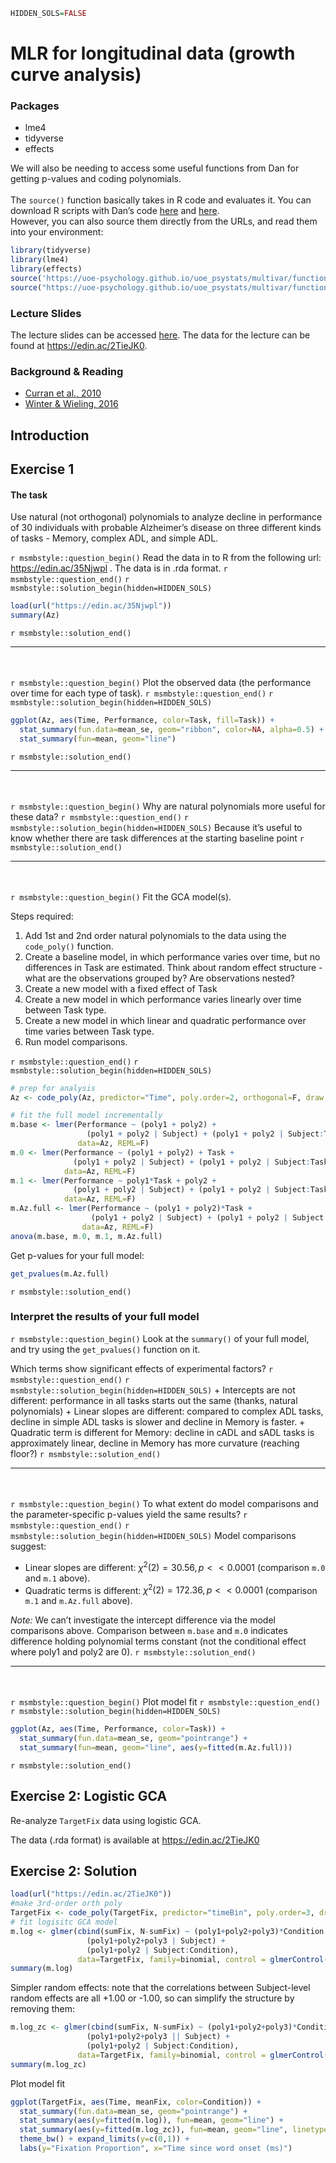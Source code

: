 ```r
HIDDEN_SOLS=FALSE
```

# MLR for longitudinal data (growth curve analysis)

### Packages {-}  

+ lme4  
+ tidyverse  
+ effects  

We will also be needing to access some useful functions from Dan for getting p-values and coding polynomials.   
<br>
The `source()` function basically takes in R code and evaluates it. You can download R scripts with Dan's code [here](https://uoe-psychology.github.io/uoe_psystats/multivar/functions/get_pvalues.R) and [here](https://uoe-psychology.github.io/uoe_psystats/multivar/functions/code_poly.R).   
However, you can also source them directly from the URLs, and read them into your environment:    
```r
library(tidyverse)
library(lme4)
library(effects)
source('https://uoe-psychology.github.io/uoe_psystats/multivar/functions/get_pvalues.R')
source("https://uoe-psychology.github.io/uoe_psystats/multivar/functions/code_poly.R")
```

### Lecture Slides {-}  

The lecture slides can be accessed [here](https://uoe-psychology.github.io/uoe_psystats/multivar/lectures/Lecture03_MLRforLDA.html). 
The data for the lecture can be found at [https://edin.ac/2TieJK0](https://edin.ac/2TieJK0).  

### Background & Reading {-}  
  
+ [Curran et al., 2010](https://doi.org/10.1080/15248371003699969)  
+ [Winter & Wieling, 2016](https://doi.org/10.1093/jole/lzv003)  
  
## Introduction    


## Exercise 1
<div class="red">
#### The task {-}  

Use natural (not orthogonal) polynomials to analyze decline in performance of 30 individuals with probable Alzheimer's disease on three different kinds of tasks - Memory, complex ADL, and simple ADL. 
</div>

`r msmbstyle::question_begin()`
Read the data in to R from the following url: [https://edin.ac/35Njwpl](https://edin.ac/35Njwpl)
. The data is in .rda format. 
`r msmbstyle::question_end()` 
`r msmbstyle::solution_begin(hidden=HIDDEN_SOLS)`
```r
load(url("https://edin.ac/35Njwpl"))
summary(Az)
```
`r msmbstyle::solution_end()`
<br>
<hr />
<br><br>
`r msmbstyle::question_begin()`
Plot the observed data (the performance over time for each type of task).
`r msmbstyle::question_end()` 
`r msmbstyle::solution_begin(hidden=HIDDEN_SOLS)`
```r
ggplot(Az, aes(Time, Performance, color=Task, fill=Task)) + 
  stat_summary(fun.data=mean_se, geom="ribbon", color=NA, alpha=0.5) +
  stat_summary(fun=mean, geom="line")
```
`r msmbstyle::solution_end()`
<br>
<hr />
<br><br>
`r msmbstyle::question_begin()`
Why are natural polynomials more useful for these data?
`r msmbstyle::question_end()` 
`r msmbstyle::solution_begin(hidden=HIDDEN_SOLS)`
Because it's useful to know whether there are task differences at the starting baseline point
`r msmbstyle::solution_end()`
<br>
<hr />
<br><br>
`r msmbstyle::question_begin()`
Fit the GCA model(s).

Steps required:  

1. Add 1st and 2nd order natural polynomials to the data using the `code_poly()` function. 
1. Create a baseline model, in which performance varies over time, but no differences in Task are estimated. Think about random effect structure - what are the observations grouped by? Are observations nested?
1. Create a new model with a fixed effect of Task
1. Create a new model in which performance varies linearly over time between Task type.
1. Create a new model in which linear and quadratic performance over time varies between Task type.
1. Run model comparisons.

`r msmbstyle::question_end()` 
`r msmbstyle::solution_begin(hidden=HIDDEN_SOLS)`
```r
# prep for analysis
Az <- code_poly(Az, predictor="Time", poly.order=2, orthogonal=F, draw.poly = F)

# fit the full model incrementally
m.base <- lmer(Performance ~ (poly1 + poly2) +
                 (poly1 + poly2 | Subject) + (poly1 + poly2 | Subject:Task),
               data=Az, REML=F)
m.0 <- lmer(Performance ~ (poly1 + poly2) + Task +
              (poly1 + poly2 | Subject) + (poly1 + poly2 | Subject:Task),
            data=Az, REML=F)
m.1 <- lmer(Performance ~ poly1*Task + poly2 +
              (poly1 + poly2 | Subject) + (poly1 + poly2 | Subject:Task),
            data=Az, REML=F)
m.Az.full <- lmer(Performance ~ (poly1 + poly2)*Task + 
                  (poly1 + poly2 | Subject) + (poly1 + poly2 | Subject:Task), 
                data=Az, REML=F)
anova(m.base, m.0, m.1, m.Az.full)
```
Get p-values for your full model:
```r
get_pvalues(m.Az.full)
```
`r msmbstyle::solution_end()`

### Interpret the results of your full model {-}

`r msmbstyle::question_begin()`
Look at the `summary()` of your full model, and try using the `get_pvalues()` function on it.  
  
Which terms show significant effects of experimental factors? 
`r msmbstyle::question_end()` 
`r msmbstyle::solution_begin(hidden=HIDDEN_SOLS)`
+ Intercepts are not different: performance in all tasks starts out the same (thanks, natural polynomials)
+ Linear slopes are different: compared to complex ADL tasks, decline in simple ADL tasks is slower and decline in Memory is faster.
+ Quadratic term is different for Memory: decline in cADL and sADL tasks is approximately linear, decline in Memory has more curvature (reaching floor?)
`r msmbstyle::solution_end()`
<br>
<hr />
<br><br>
`r msmbstyle::question_begin()`
To what extent do model comparisons and the parameter-specific p-values yield the same results?
`r msmbstyle::question_end()` 
`r msmbstyle::solution_begin(hidden=HIDDEN_SOLS)`
Model comparisons suggest:  

+ Linear slopes are different: $\chi^2(2)=30.56, p << 0.0001$ (comparison `m.0` and `m.1` above).  
+ Quadratic terms is different: $\chi^2(2)=172.36, p << 0.0001$ (comparison `m.1` and `m.Az.full` above).  


*Note:* We can't investigate the intercept difference via the model comparisons above. Comparison between `m.base` and `m.0` indicates difference holding polynomial terms constant (not the conditional effect where poly1 and poly2 are 0).
`r msmbstyle::solution_end()`
<br>
<hr />
<br><br>
`r msmbstyle::question_begin()`
Plot model fit
`r msmbstyle::question_end()` 
`r msmbstyle::solution_begin(hidden=HIDDEN_SOLS)`
```r
ggplot(Az, aes(Time, Performance, color=Task)) + 
  stat_summary(fun.data=mean_se, geom="pointrange") + 
  stat_summary(fun=mean, geom="line", aes(y=fitted(m.Az.full)))
```
`r msmbstyle::solution_end()`

## Exercise 2: Logistic GCA

<div class="red">
Re-analyze `TargetFix` data using logistic GCA. 

The data (.rda format) is available at [https://edin.ac/2TieJK0](https://edin.ac/2TieJK0)
</div>

## Exercise 2: Solution
```r
load(url("https://edin.ac/2TieJK0"))
#make 3rd-order orth poly
TargetFix <- code_poly(TargetFix, predictor="timeBin", poly.order=3, draw.poly=F)
# fit logisitc GCA model
m.log <- glmer(cbind(sumFix, N-sumFix) ~ (poly1+poly2+poly3)*Condition +
                 (poly1+poly2+poly3 | Subject) +
                 (poly1+poly2 | Subject:Condition),
               data=TargetFix, family=binomial, control = glmerControl(optimizer = "bobyqa"))
summary(m.log)
```

Simpler random effects: note that the correlations between Subject-level random effects are all +1.00 or -1.00, so can simplify the structure by removing them:
```r
m.log_zc <- glmer(cbind(sumFix, N-sumFix) ~ (poly1+poly2+poly3)*Condition +
                 (poly1+poly2+poly3 || Subject) +
                 (poly1+poly2 | Subject:Condition),
               data=TargetFix, family=binomial, control = glmerControl(optimizer = "bobyqa"))
summary(m.log_zc)
```

Plot model fit

```r
ggplot(TargetFix, aes(Time, meanFix, color=Condition)) +
  stat_summary(fun.data=mean_se, geom="pointrange") +
  stat_summary(aes(y=fitted(m.log)), fun=mean, geom="line") +
  stat_summary(aes(y=fitted(m.log_zc)), fun=mean, geom="line", linetype="dashed") +
  theme_bw() + expand_limits(y=c(0,1)) + 
  labs(y="Fixation Proportion", x="Time since word onset (ms)")
```



